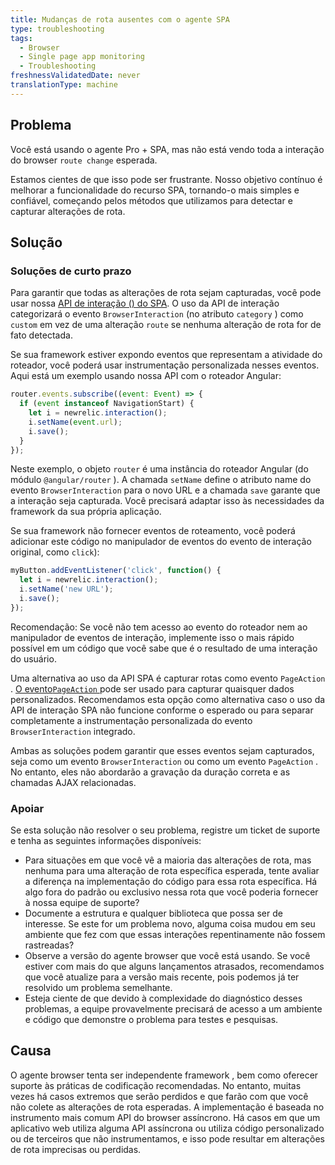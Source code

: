 ```yaml
---
title: Mudanças de rota ausentes com o agente SPA
type: troubleshooting
tags:
  - Browser
  - Single page app monitoring
  - Troubleshooting
freshnessValidatedDate: never
translationType: machine
---
```


## Problema

Você está usando o agente Pro + SPA, mas não está vendo toda a interação do browser `route change` esperada.

Estamos cientes de que isso pode ser frustrante. Nosso objetivo contínuo é melhorar a funcionalidade do recurso SPA, tornando-o mais simples e confiável, começando pelos métodos que utilizamos para detectar e capturar alterações de rota.

## Solução

### Soluções de curto prazo

Para garantir que todas as alterações de rota sejam capturadas, você pode usar nossa [API de interação () do SPA](/docs/browser/new-relic-browser/browser-agent-spa-api). O uso da API de interação categorizará o evento `BrowserInteraction` (no atributo `category` ) como `custom` em vez de uma alteração `route` se nenhuma alteração de rota for de fato detectada.

Se sua framework estiver expondo eventos que representam a atividade do roteador, você poderá usar instrumentação personalizada nesses eventos. Aqui está um exemplo usando nossa API com o roteador Angular:

```js
router.events.subscribe((event: Event) => {
  if (event instanceof NavigationStart) {
    let i = newrelic.interaction();
    i.setName(event.url);
    i.save();
  }
});
```

Neste exemplo, o objeto `router` é uma instância do roteador Angular (do módulo `@angular/router` ). A chamada `setName` define o atributo name do evento `BrowserInteraction` para o novo URL e a chamada `save` garante que a interação seja capturada. Você precisará adaptar isso às necessidades da framework da sua própria aplicação.

Se sua framework não fornecer eventos de roteamento, você poderá adicionar este código no manipulador de eventos do evento de interação original, como `click`):

```js
myButton.addEventListener('click', function() {
  let i = newrelic.interaction();
  i.setName('new URL');
  i.save();
});
```

Recomendação: Se você não tem acesso ao evento do roteador nem ao manipulador de eventos de interação, implemente isso o mais rápido possível em um código que você sabe que é o resultado de uma interação do usuário.

Uma alternativa ao uso da API SPA é capturar rotas como evento `PageAction` . [O evento`PageAction` ](/docs/browser/new-relic-browser/browser-agent-spa-api/add-page-action)pode ser usado para capturar quaisquer dados personalizados. Recomendamos esta opção como alternativa caso o uso da API de interação SPA não funcione conforme o esperado ou para separar completamente a instrumentação personalizada do evento `BrowserInteraction` integrado.

Ambas as soluções podem garantir que esses eventos sejam capturados, seja como um evento `BrowserInteraction` ou como um evento `PageAction` . No entanto, eles não abordarão a gravação da duração correta e as chamadas AJAX relacionadas.

### Apoiar

Se esta solução não resolver o seu problema, registre um ticket de suporte e tenha as seguintes informações disponíveis:

* Para situações em que você vê a maioria das alterações de rota, mas nenhuma para uma alteração de rota específica esperada, tente avaliar a diferença na implementação do código para essa rota específica. Há algo fora do padrão ou exclusivo nessa rota que você poderia fornecer à nossa equipe de suporte?
* Documente a estrutura e qualquer biblioteca que possa ser de interesse. Se este for um problema novo, alguma coisa mudou em seu ambiente que fez com que essas interações repentinamente não fossem rastreadas?
* Observe a versão do agente browser que você está usando. Se você estiver com mais do que alguns lançamentos atrasados, recomendamos que você atualize para a versão mais recente, pois podemos já ter resolvido um problema semelhante.
* Esteja ciente de que devido à complexidade do diagnóstico desses problemas, a equipe provavelmente precisará de acesso a um ambiente e código que demonstre o problema para testes e pesquisas.

## Causa

O agente browser tenta ser independente framework , bem como oferecer suporte às práticas de codificação recomendadas. No entanto, muitas vezes há casos extremos que serão perdidos e que farão com que você não colete as alterações de rota esperadas. A implementação é baseada no instrumento mais comum API do browser assíncrono. Há casos em que um aplicativo web utiliza alguma API assíncrona ou utiliza código personalizado ou de terceiros que não instrumentamos, e isso pode resultar em alterações de rota imprecisas ou perdidas.
